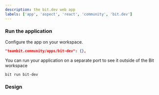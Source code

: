 ```yaml
---
description: the bit.dev web app
labels: ['app', 'aspect', 'react', 'community', 'bit.dev']
---
```




### Run the application

Configure the app on your workspace.
```json
"teambit.community/apps/bit-dev": {},
```

You can run your application on a separate port to see it outside of the Bit workspace

```bash
bit run bit-dev
```

### Design

<FigmaEmbed src="https://www.figma.com/embed?embed_host=share&url=https%3A%2F%2Fwww.figma.com%2Ffile%2FhMvSkyTqPMvSbrmqBbs6nZ%2Fhomepage%3Fnode-id%3D1679%253A118322" /> 